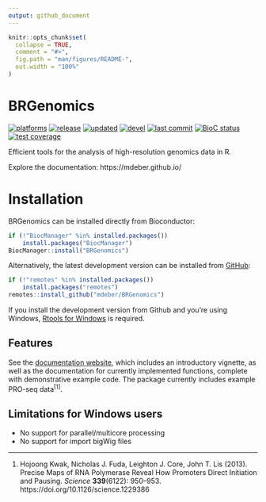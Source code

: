 ```yaml
---
output: github_document
---
```


<!-- README.md is generated from README.Rmd. Please edit that file -->

```r
knitr::opts_chunk$set(
  collapse = TRUE,
  comment = "#>",
  fig.path = "man/figures/README-",
  out.width = "100%"
)
```

# BRGenomics

<!-- badges: start (versions currently manual...) -->

[![platforms](https://img.shields.io/badge/platforms-linux%20%7C%20osx%20%7C%20win-yellow.svg)](https://bioconductor.org/checkResults/release/bioc-LATEST/BRGenomics/)
[![release](https://img.shields.io/badge/release%20version-1.10.1-navy.svg)](https://www.bioconductor.org/packages/BRGenomics)
[![updated](http://www.bioconductor.org/shields/lastcommit/release/bioc/BRGenomics.svg)](http://bioconductor.org/checkResults/devel/bioc-LATEST/BRGenomics/)
[![devel](https://img.shields.io/badge/devel%20version-1.11.1-orange.svg)](https://github.com/mdeber/BRGenomics)
[![last commit](https://img.shields.io/github/last-commit/mdeber/BRGenomics.svg)](https://github.com/mdeber/BRGenomics/commits/master)
[![BioC status](http://www.bioconductor.org/shields/build/release/bioc/BRGenomics.svg)](https://bioconductor.org/checkResults/release/bioc-LATEST/BRGenomics/)
[![test coverage](https://codecov.io/gh/mdeber/BRGenomics/branch/master/graph/badge.svg)](https://codecov.io/gh/mdeber/BRGenomics)

<!-- badges: end -->

Efficient tools for the analysis of high-resolution genomics data in R.

Explore the documentation: https://mdeber.github.io/

# Installation

BRGenomics can be installed directly from Bioconductor:

```r
if (!"BiocManager" %in% installed.packages())
    install.packages("BiocManager")
BiocManager::install("BRGenomics")
```

Alternatively, the latest development version can be installed from [GitHub](
https://github.com/mdeber/BRGenomics):

```r
if (!"remotes" %in% installed.packages())
    install.packages("remotes")
remotes::install_github("mdeber/BRGenomics")
```

If you install the development version from Github and you're using Windows, 
[Rtools for Windows](https://cran.rstudio.com/bin/windows/Rtools/) is required.

## Features

See the [documentation website](https://mdeber.github.io/), which includes an 
introductory vignette, as well as the documentation for currently implemented 
functions, complete with demonstrative example code. The package currently 
includes example PRO-seq data^[1]^.

## Limitations for Windows users

* No support for parallel/multicore processing
* No support for import bigWig files

---

1. Hojoong Kwak, Nicholas J. Fuda, Leighton J. Core, John T. Lis (2013). 
Precise Maps of RNA Polymerase Reveal How Promoters Direct Initiation and 
Pausing. *Science* __339__(6122): 950–953. 
https://doi.org/10.1126/science.1229386
